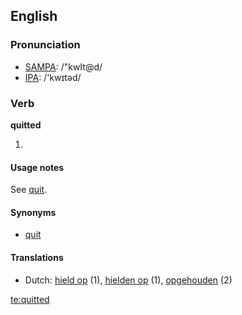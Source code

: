 ==English==

===Pronunciation===
*[[w:SAMPA|SAMPA]]: /"kwIt@d/
*[[w:IPA|IPA]]: /'kwɪtəd/

===Verb===
'''quitted'''

# {{past of|[[quit]]}}

====Usage notes====
See [[quit]].

====Synonyms====
*[[quit]]

====Translations====
*Dutch: [[hield op]] (1), [[hielden op]] (1), [[opgehouden]] (2)

[[te:quitted]]